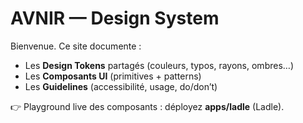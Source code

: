 # AVNIR — Design System

Bienvenue. Ce site documente :

- Les **Design Tokens** partagés (couleurs, typos, rayons, ombres…)
- Les **Composants UI** (primitives + patterns)
- Les **Guidelines** (accessibilité, usage, do/don’t)

👉 Playground live des composants : déployez **apps/ladle** (Ladle).
